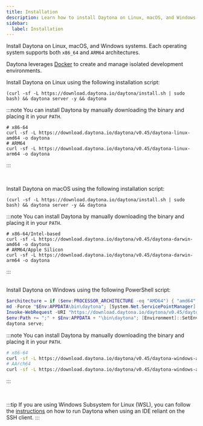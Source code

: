 ```yaml
---
title: Installation
description: Learn how to install Daytona on Linux, macOS, and Windows.
sidebar:
  label: Installation
---
```



Install Daytona on Linux, macOS, and Windows systems.
Each operating system supports both `x86_64` and `ARM64` architectures.

Daytona leverages [Docker](https://docs.docker.com/engine/install/) to create and manage isolated development environments.

<Tabs>
<TabItem label="Linux">

Install Daytona on Linux using the following installation script:

```shell
(curl -sf -L https://download.daytona.io/daytona/install.sh | sudo bash) && daytona server -y && daytona
```

:::note
You can install Daytona by manually downloading the binary and placing it in your `PATH`.

```shell
# x86-64
curl -sf -L https://download.daytona.io/daytona/v0.45/daytona-linux-amd64 -o daytona
# ARM64
curl -sf -L https://download.daytona.io/daytona/v0.45/daytona-linux-arm64 -o daytona
```

:::

<br />

<Uninstall />

</TabItem>
<TabItem label="MacOS">

Install Daytona on macOS using the following installation script:

```shell
(curl -sf -L https://download.daytona.io/daytona/install.sh | sudo bash) && daytona server -y && daytona
```

:::note
You can install Daytona by manually downloading the binary and placing it in your `PATH`.

```shell
# x86-64/Intel-based
curl -sf -L https://download.daytona.io/daytona/v0.45/daytona-darwin-amd64 -o daytona
# ARM64/Apple Silicon
curl -sf -L https://download.daytona.io/daytona/v0.45/daytona-darwin-arm64 -o daytona
```

:::

<br />

<Uninstall />

</TabItem>
<TabItem label="Windows">
Install Daytona on Windows using the following PowerShell script:

```powershell
$architecture = if ($env:PROCESSOR_ARCHITECTURE -eq "AMD64") { "amd64" } else { "arm64" }
md -Force "$Env:APPDATA\bin\daytona"; [System.Net.ServicePointManager]::SecurityProtocol = [System.Net.SecurityProtocolType]'Tls,Tls11,Tls12';
Invoke-WebRequest -URI "https://download.daytona.io/daytona/v0.45/daytona-windows-$architecture.exe" -OutFile "$Env:APPDATA\bin\daytona\daytona.exe";
$env:Path += ";" + $Env:APPDATA + "\bin\daytona"; [Environment]::SetEnvironmentVariable("Path", $env:Path, [System.EnvironmentVariableTarget]::User);
daytona serve;
```

:::note
You can install Daytona by manually downloading the binary and placing it in your `PATH`.

```sh
# x86-64
curl -sf -L https://download.daytona.io/daytona/v0.45/daytona-windows-amd64.exe -o daytona
# AArch64
curl -sf -L https://download.daytona.io/daytona/v0.45/daytona-windows-arm64.exe -o daytona
```

:::

<br />

:::tip
If you are using Windows Subsystem for Linux (WSL), you can follow the [instructions](https://github.com/daytonaio/daytona/issues/282) on how to run Daytona when using an IDE reliant on the SSH client.
:::
</TabItem>
<TabItem label="Homebrew">
<Homebrew />
</TabItem>
<TabItem label="Nix">
<Nix />
</TabItem>
</Tabs>

